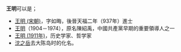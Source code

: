 '''王明'''可以是；
* [[王明_(宋朝)|王明 (宋朝)]]，字如晦，後晉天福二年（937年）進士
* [[王明|王明]]（1904－1974），原名陳紹禹，中國共產黨早期的重要領導人之一
* [[王明_(1911年)|王明 (1911年)]]，历史学家、哲学家
* [[沈之岳|沈之岳]]去大陈岛时的化名。
{{Disambiguation|M|cat=二字王姓人名消歧義}}